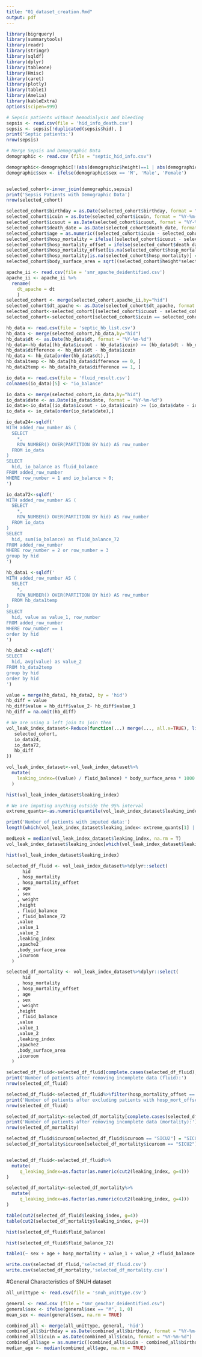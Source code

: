 ```yaml
---
title: "01_dataset_creation.Rmd"
output: pdf
---
```


```r
library(bigrquery)
library(summarytools)
library(readr)
library(stringr)
library(sqldf)
library(dplyr)
library(tableone)
library(Hmisc)
library(caret)
library(plotly)
library(table1)
library(Amelia)
library(kableExtra)
options(scipen=999)
```


```r
# Sepsis patients without hemodialysis and bleeding
sepsis <- read.csv(file = 'hid_info_death.csv')
sepsis <- sepsis[!duplicated(sepsis$hid), ]
print('Septic patients:')
nrow(sepsis)

# Merge Sepsis and Demographic Data
demographic <- read.csv (file = "septic_hid_info.csv")

demographic<-demographic[!(abs(demographic$height)==1 | abs(demographic$weight) == 1), ]
demographic$sex <- ifelse(demographic$sex == 'M', 'Male', 'Female')


selected_cohort<-inner_join(demographic,sepsis)
print('Sepsis Patients with Demographic Data')
nrow(selected_cohort)

selected_cohort$birthday = as.Date(selected_cohort$birthday, format = "%Y-%m-%d")
selected_cohort$icuin = as.Date(selected_cohort$icuin, format = "%Y-%m-%d")
selected_cohort$icuout = as.Date(selected_cohort$icuout, format = "%Y-%m-%d")
selected_cohort$death_date = as.Date(selected_cohort$death_date, format = "%Y-%m-%d")
selected_cohort$age = as.numeric((selected_cohort$icuin - selected_cohort$birthday) / 365)
selected_cohort$hosp_mortality = ifelse((selected_cohort$icuout - selected_cohort$icuin) >= (selected_cohort$death_date - selected_cohort$icuin), 1, 0)
selected_cohort$hosp_mortality_offset = ifelse(selected_cohort$death_date - selected_cohort$icuin <= 3, 1, 0)
selected_cohort$hosp_mortality_offset[is.na(selected_cohort$hosp_mortality_offset)] = 0
selected_cohort$hosp_mortality[is.na(selected_cohort$hosp_mortality)] = 0
selected_cohort$body_surface_area = sqrt((selected_cohort$height*selected_cohort$weight) / 3600)

apache_ii <- read.csv(file = 'smr_apache_deidentified.csv')
apache_ii <- apache_ii %>%
  rename(
    dt_apache = dt
    )
selected_cohort <- merge(selected_cohort,apache_ii,by="hid")
selected_cohort$dt_apache <- as.Date(selected_cohort$dt_apache, format = "%Y-%m-%d")
selected_cohort<-selected_cohort[(selected_cohort$icuout - selected_cohort$icuin) >= (selected_cohort$dt_apache - selected_cohort$icuin) & (selected_cohort$dt_apache - selected_cohort$icuin) >= 0, ]
selected_cohort<-selected_cohort[selected_cohort$icuin == selected_cohort$dt_apache, ]

hb_data <- read.csv(file = 'septic_hb_list.csv')
hb_data <- merge(selected_cohort,hb_data,by="hid")
hb_data$dt <- as.Date(hb_data$dt, format = "%Y-%m-%d")
hb_data<-hb_data[(hb_data$icuout - hb_data$icuin) >= (hb_data$dt - hb_data$icuin) & (hb_data$dt - hb_data$icuin) >= 0, ]
hb_data$difference <- hb_data$dt - hb_data$icuin
hb_data <- hb_data[order(hb_data$dt),]
hb_data1temp <- hb_data[hb_data$difference == 0, ]
hb_data2temp <- hb_data[hb_data$difference == 1, ]

io_data <- read.csv(file = 'fluid_result.csv')
colnames(io_data)[5] <- "io_balance"

io_data <- merge(selected_cohort,io_data,by="hid")
io_data$date <- as.Date(io_data$date, format = "%Y-%m-%d")
io_data<-io_data[(io_data$icuout - io_data$icuin) >= (io_data$date - io_data$icuin) & (io_data$date - io_data$icuin) >= 0, ]
io_data <- io_data[order(io_data$date),]
```


```r
io_data24<-sqldf('
WITH added_row_number AS (
  SELECT
    *,
    ROW_NUMBER() OVER(PARTITION BY hid) AS row_number
  FROM io_data
)
SELECT
  hid, io_balance as fluid_balance
FROM added_row_number
WHERE row_number = 1 and io_balance > 0;
')

io_data72<-sqldf('
WITH added_row_number AS (
  SELECT
    *,
    ROW_NUMBER() OVER(PARTITION BY hid) AS row_number
  FROM io_data
)
SELECT
  hid, sum(io_balance) as fluid_balance_72
FROM added_row_number
WHERE row_number = 2 or row_number = 3
group by hid
')

hb_data1 <-sqldf('
WITH added_row_number AS (
  SELECT
    *,
    ROW_NUMBER() OVER(PARTITION BY hid) AS row_number
  FROM hb_data1temp
)
SELECT
  hid, value as value_1, row_number
FROM added_row_number
WHERE row_number == 1
order by hid
')

hb_data2 <-sqldf('
SELECT
  hid, avg(value) as value_2
FROM hb_data2temp
group by hid
order by hid
')

value = merge(hb_data1, hb_data2, by = 'hid')
hb_diff = value
hb_diff$value = hb_diff$value_2- hb_diff$value_1
hb_diff = na.omit(hb_diff)

# We are using a left join to join them
vol_leak_index_dataset<-Reduce(function(...) merge(..., all.x=TRUE), list(
   selected_cohort,
   io_data24,
   io_data72,
   hb_diff
))
```

```r
vol_leak_index_dataset<-vol_leak_index_dataset%>%
  mutate(
    leaking_index=((value) / fluid_balance) * body_surface_area * 1000
  )
```

```r
hist(vol_leak_index_dataset$leaking_index)
```

```r
# We are imputing anything outside the 95% interval
extreme_quants<-as.numeric(quantile(vol_leak_index_dataset$leaking_index, c(.05, .95),na.rm = T))

print('Number of patients with imputed data:')
length(which(vol_leak_index_dataset$leaking_index< extreme_quants[1] | vol_leak_index_dataset$leaking_index> extreme_quants[2]))

medLeak = median(vol_leak_index_dataset$leaking_index, na.rm = T)
vol_leak_index_dataset$leaking_index[which(vol_leak_index_dataset$leaking_index< extreme_quants[1] | vol_leak_index_dataset$leaking_index> extreme_quants[2])] = medLeak
```

```r
hist(vol_leak_index_dataset$leaking_index)
```


```r
selected_df_fluid <- vol_leak_index_dataset%>%dplyr::select(
      hid
    , hosp_mortality
    , hosp_mortality_offset
    , age
    , sex
    , weight
    ,height
    , fluid_balance
    , fluid_balance_72
    ,value
    ,value_1
    ,value_2
    ,leaking_index
    ,apache2
    ,body_surface_area
    ,icuroom
  )

selected_df_mortality <- vol_leak_index_dataset%>%dplyr::select(
      hid
    , hosp_mortality
    , hosp_mortality_offset
    , age
    , sex
    , weight
    ,height
    , fluid_balance
    ,value
    ,value_1
    ,value_2
    ,leaking_index
    ,apache2
    ,body_surface_area
    ,icuroom
  )

selected_df_fluid<-selected_df_fluid[complete.cases(selected_df_fluid),]
print('Number of patients after removing incomplete data (fluid):')
nrow(selected_df_fluid)

selected_df_fluid<-selected_df_fluid%>%filter(hosp_mortality_offset == 0)
print('Number of patients after excluding patients with hosp_mort_offset <72hrs:')
nrow(selected_df_fluid)

selected_df_mortality<-selected_df_mortality[complete.cases(selected_df_mortality),]
print('Number of patients after removing incomplete data (mortality):')
nrow(selected_df_mortality)

selected_df_fluid$icuroom[selected_df_fluid$icuroom == "SICU2"] = "SICU"
selected_df_mortality$icuroom[selected_df_mortality$icuroom == "SICU2"] = "SICU"


selected_df_fluid<-selected_df_fluid%>%
  mutate(
     q_leaking_index=as.factor(as.numeric(cut2(leaking_index, g=4)))
)

selected_df_mortality<-selected_df_mortality%>%
  mutate(
     q_leaking_index=as.factor(as.numeric(cut2(leaking_index, g=4)))
)

table(cut2(selected_df_fluid$leaking_index, g=4))
table(cut2(selected_df_mortality$leaking_index, g=4))
```

```r
hist(selected_df_fluid$fluid_balance)
```

```r
hist(selected_df_fluid$fluid_balance_72)
```
```r
table1(~ sex + age + hosp_mortality + value_1 + value_2 +fluid_balance + value + leaking_index + apache2 | q_leaking_index, data=selected_df_mortality)
```

```r
write.csv(selected_df_fluid,'selected_df_fluid.csv')
write.csv(selected_df_mortality,'selected_df_mortality.csv')
```

#General Characteristics of SNUH dataset
```r
all_unittype <- read.csv(file = 'snuh_unittype.csv')

general <- read.csv (file = "smr_genchar_deidentified.csv")
general$sex <- ifelse(general$sex == "M", 1, 0)
mean_sex <- mean(general$sex, na.rm = TRUE)

combined_all <- merge(all_unittype, general, 'hid')
combined_all$birthday = as.Date(combined_all$birthday, format = "%Y-%m-%d")
combined_all$icuin = as.Date(combined_all$icuin, format = "%Y-%m-%d")
combined_all$age = as.numeric((combined_all$icuin - combined_all$birthday) / 365)
median_age <- median(combined_all$age, na.rm = TRUE)
```

